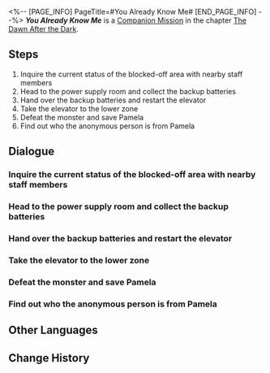 <%-- [PAGE_INFO]
PageTitle=#You Already Know Me#
[END_PAGE_INFO] --%>
{{Stub|Dialogue, characters, and location(s)}}
{{Mission Infobox
|id            = 2000202
|title         = 
|image         = Mission You Already Know Me.png
|type          = Companion
|event_name    = 
|chapter       = The Dawn After the Dark (Companion Mission Chapter)
|requirements  = [[Companion Mission]] ''[[You Already Know Me]]'' completed
|summary       = <!--official mission summary from Fate's Atlas-->
|characters    = <!--characters that appear in this mission-->
|startLocation = <!--location as it intially appears on the mission screen-->
|world         = <!--i.e. Penacony-->
|area          = <!--i.e. A Child's Dream-->
|prev          = 
|next          = Signs of Fragmentum
|exp           = 350
|credits       = 20000
|stellarJade   = 
|other         = {{Card List|Adventure Log*6; Hertareum*100; "Flashpoint"*1|delim=;}}
}}
'''''You Already Know Me''''' is a [[Companion Mission]] in the chapter [[The Dawn After the Dark (Companion Mission Chapter)|The Dawn After the Dark]].

==Steps==
# Inquire the current status of the blocked-off area with nearby staff members
# Head to the power supply room and collect the backup batteries
# Hand over the backup batteries and restart the elevator
# Take the elevator to the lower zone
# Defeat the monster and save Pamela
# Find out who the anonymous person is from Pamela

<!--
==Gameplay Notes==

--><!--
==Trial Character==

-->
==Dialogue==
{{Stub Dialogue}}
{{Dialogue Start}}
:{{tx}}
{{Dialogue End}}

===Inquire the current status of the blocked-off area with nearby staff members===
{{Mission Description|type=companion|location=<!--to be added-->|update|Learn about the current status of the blocked-off area.}}
{{Dialogue Start}}
:{{tx}}
{{Dialogue End}}

===Head to the power supply room and collect the backup batteries===
{{Mission Description|type=companion|location=<!--to be added-->|update|To restart the elevator, you need to find all of the backup batteries. Even though there are monsters roaming near the power source room, you have to go deeper into the fray...}}
{{Dialogue Start}}
:{{tx}}
{{Dialogue End}}

===Hand over the backup batteries and restart the elevator===
{{Mission Description|type=companion|location=<!--to be added-->|update|Thanks to your outstanding skills, the trip posed no real dangers as you finally collected all the backup batteries.<br />It's time to return to the elevator with the batteries and hope. The researchers are still waiting for you.}}
{{Dialogue Start}}
:{{tx}}
{{Dialogue End}}

===Take the elevator to the lower zone===
{{Mission Description|type=companion|location=<!--to be added-->|update|The Maintenance Staff took the backup batteries and successfully restarted the elevator. You step into the elevator to make your way down.<br />There's no telling whether you will be greeted by the Gossipmonger, Pamela, or unknown danger.}}
{{Dialogue Start}}
:{{tx}}
{{Dialogue End}}

===Defeat the monster and save Pamela===
{{Mission Description|type=companion|location=<!--to be added-->|update|The trapped researcher told you that Pamela went missing near where the monsters gathered.<br />Finding Gossipmonger proves to be more troublesome than you thought, but at this point, saving people is more important.}}
{{Dialogue Start}}
:{{tx}}
{{Dialogue End}}

===Find out who the anonymous person is from Pamela===
{{Mission Description|type=companion|location=<!--to be added-->|update|You succeeded in defeating the monsters and saved "the Gossipmonger" Pamela.<br />You thought she might appreciate your deed, but she adhered to her professional ethics and insisted that you pay some kind of price.<br />You agreed, but surprisingly, Pamela's "price" is a picture of Himeko.}}
{{Dialogue Start}}
:{{tx}}
{{Dialogue End}}

==Other Languages==
{{Other Languages
|en   = You Already Know Me
|zhs  = 知名不具
|zht  = 知名不具
|ja   = 名乗るほどの者ではない
|ko   = 무명인사
|es   = Ya me conoces
|fr   = Tu-me-connais-déjà
|ru   = ТыМеняЗнаешь
|th   = คนที่คุณก็รู้ว่าใคร
|vi   = Có Biết Tôi Không
|de   = Du_kennst_mich_schon
|id   = Kamu Tahu Aku
|pt   = Você Já me Conhece
}}

==Change History==
{{Change History|1.0}}
